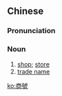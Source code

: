 {{also|商号}}
==Chinese==
{{zh-forms|s=商号}}

===Pronunciation===
{{zh-pron
|m=shānghào
|c=soeng1 hou6
|mn=qz,tw,xm:siong-hō/zz:siang-hō
|cat=n
}}

===Noun===
{{zh-noun}}

# [[shop]]; [[store]]
# [[trade name]]

[[ko:商號]]
